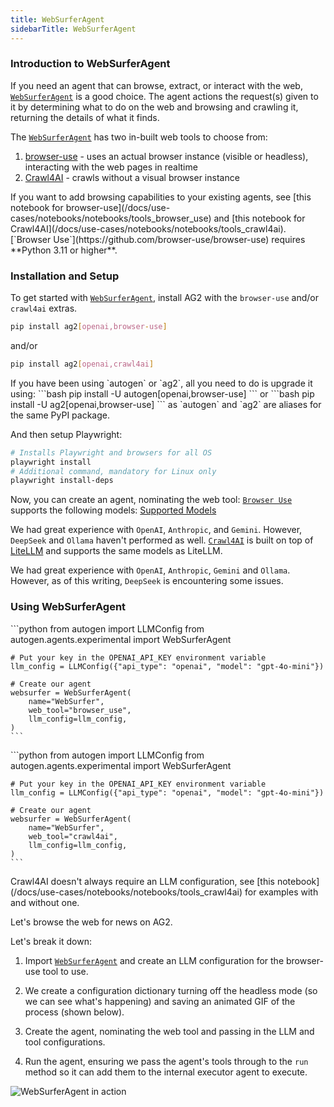 ```yaml
---
title: WebSurferAgent
sidebarTitle: WebSurferAgent
---
```


### Introduction to WebSurferAgent

If you need an agent that can browse, extract, or interact with the web, [`WebSurferAgent`](/docs/api-reference/autogen/agents/experimental/WebSurferAgent) is a good choice. The agent actions the request(s) given to it by determining what to do on the web and browsing and crawling it, returning the details of what it finds.

The [`WebSurferAgent`](/docs/api-reference/autogen/agents/experimental/WebSurferAgent) has two in-built web tools to choose from:

1. [browser-use](https://github.com/browser-use/browser-use) - uses an actual browser instance (visible or headless), interacting with the web pages in realtime
2. [Crawl4AI](https://github.com/unclecode/crawl4ai) - crawls without a visual browser instance

<Tip>
If you want to add browsing capabilities to your existing agents, see [this notebook for browser-use](/docs/use-cases/notebooks/notebooks/tools_browser_use) and [this notebook for Crawl4AI](/docs/use-cases/notebooks/notebooks/tools_crawl4ai).
</Tip>

<Warning>
[`Browser Use`](https://github.com/browser-use/browser-use) requires **Python 3.11 or higher**.
</Warning>

### Installation and Setup

To get started with [`WebSurferAgent`](/docs/api-reference/autogen/agents/experimental/WebSurferAgent), install AG2 with the `browser-use` and/or `crawl4ai` extras.
```bash
pip install ag2[openai,browser-use]
```
and/or
```bash
pip install ag2[openai,crawl4ai]
```

<Tip>
If you have been using `autogen` or `ag2`, all you need to do is upgrade it using:
```bash
pip install -U autogen[openai,browser-use]
```
or
```bash
pip install -U ag2[openai,browser-use]
```
as `autogen` and `ag2` are aliases for the same PyPI package.
</Tip>

And then setup Playwright:
```bash
# Installs Playwright and browsers for all OS
playwright install
# Additional command, mandatory for Linux only
playwright install-deps
```

Now, you can create an agent, nominating the web tool:
<Tip>
[`Browser Use`](https://github.com/browser-use/browser-use) supports the following models: [Supported Models](https://docs.browser-use.com/customize/supported-models#supported-models)

We had great experience with `OpenAI`, `Anthropic`, and `Gemini`. However, `DeepSeek` and `Ollama` haven't performed as well.
</Tip>
<Tip>
[`Crawl4AI`](https://github.com/unclecode/crawl4ai) is built on top of [LiteLLM](https://github.com/BerriAI/litellm) and supports the same models as LiteLLM.

We had great experience with `OpenAI`, `Anthropic`, `Gemini` and `Ollama`. However, as of this writing, `DeepSeek` is encountering some issues.
</Tip>

### Using WebSurferAgent

<Tabs>
  <Tab title="browser_use">
    ```python
    from autogen import LLMConfig
    from autogen.agents.experimental import WebSurferAgent

    # Put your key in the OPENAI_API_KEY environment variable
    llm_config = LLMConfig({"api_type": "openai", "model": "gpt-4o-mini"})

    # Create our agent
    websurfer = WebSurferAgent(
        name="WebSurfer",
        web_tool="browser_use",
        llm_config=llm_config,
    )
    ```
  </Tab>
  <Tab title="crawl4ai">
    ```python
    from autogen import LLMConfig
    from autogen.agents.experimental import WebSurferAgent

    # Put your key in the OPENAI_API_KEY environment variable
    llm_config = LLMConfig({"api_type": "openai", "model": "gpt-4o-mini"})

    # Create our agent
    websurfer = WebSurferAgent(
        name="WebSurfer",
        web_tool="crawl4ai",
        llm_config=llm_config,
    )
    ```
  </Tab>
</Tabs>


<Tip>
Crawl4AI doesn't always require an LLM configuration, see [this notebook](/docs/use-cases/notebooks/notebooks/tools_crawl4ai) for examples with and without one.
</Tip>

Let's browse the web for news on AG2.


<Example/>

Let's break it down:

1. Import [`WebSurferAgent`](/docs/api-reference/autogen/agents/experimental/WebSurferAgent) and create an LLM configuration for the browser-use tool to use.

2. We create a configuration dictionary turning off the headless mode (so we can see what's happening) and saving an animated GIF of the process (shown below).

3. Create the agent, nominating the web tool and passing in the LLM and tool configurations.

4. Run the agent, ensuring we pass the agent's tools through to the `run` method so it can add them to the internal executor agent to execute.

![WebSurferAgent in action](./assets/websurferagent_animated.gif)

